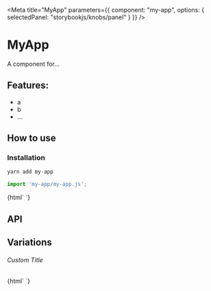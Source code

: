 

<Meta 
  title="MyApp"
  parameters={{
    component: "my-app",
    options: { selectedPanel: "storybookjs/knobs/panel" }
  }}
/>

# MyApp

A component for...

## Features:

- a
- b
- ...

## How to use

### Installation

```bash
yarn add my-app
```

```js
import 'my-app/my-app.js';
```

<Preview withToolbar>
  <Story name="Simple">
    {html`
      <my-app></my-app>
    `}
  </Story>
</Preview>

## API

<Props of="my-app" />

## Variations

###### Custom Title

<Story name="Custom Title">
  {html`
    <my-app .title=${'Hello World'}></my-app>
  `}
</Story>
